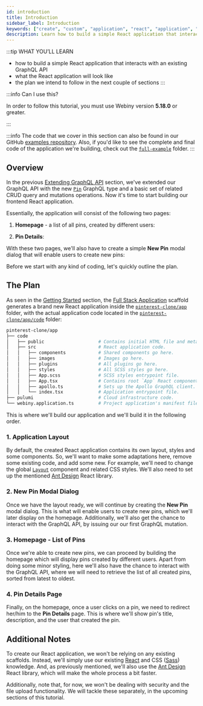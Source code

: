 ```yaml
---
id: introduction
title: Introduction
sidebar_label: Introduction
keywords: ["create", "custom", "application", "react", "application", "introduction"]
description: Learn how to build a simple React application that interacts with a GraphQL API.
---
```



:::tip WHAT YOU’LL LEARN

- how to build a simple React application that interacts with an existing GraphQL API
- what the React application will look like
- the plan we intend to follow in the next couple of sections
:::

:::info Can I use this?

In order to follow this tutorial, you must use Webiny version **5.18.0** or greater.

:::

:::info
The code that we cover in this section can also be found in our GitHub [examples repository](https://github.com/webiny/webiny-examples/tree/master/create-custom-application/04-react-application/01-introduction). Also, if you'd like to see the complete and final code of the application we're building, check out the [`full-example`](https://github.com/webiny/webiny-examples/tree/master/create-custom-application/full-example) folder.
:::

## Overview

In the previous [Extending GraphQL API](/docs/tutorials/create-custom-application/graphql-api) section, we've extended our GraphQL API with the new [`Pin`](https://github.com/webiny/webiny-examples/blob/master/create-custom-application/04-react-application/01-introduction/pinterest-clone/api/code/graphql/src/plugins/scaffolds/pins/typeDefs.ts#L2) GraphQL type and a basic set of related CRUD query and mutations operations. Now it's time to start building our frontend React application.

Essentially, the application will consist of the following two pages:

1. **Homepage** - a list of all pins, created by different users:

<CenteredImage src={viewPins} alt="The Pinterest Clone Application" />


2. **Pin Details**:

<CenteredImage shadow={viewPins} alt="Viewing a Pin" src={viewPin} />

With these two pages, we'll also have to create a simple **New Pin** modal dialog that will enable users to create new pins:

<CenteredImage src={newPinModalDialog} alt="New Pin Modal Dialog" />

Before we start with any kind of coding, let's quickly outline the plan.

## The Plan

As seen in the [Getting Started](/docs/tutorials/create-custom-application/getting-started) section, the [Full Stack Application](/docs/how-to-guides/scaffolding/full-stack-application) scaffold generates a brand new React application inside the [`pinterest-clone/app`](https://github.com/webiny/webiny-examples/tree/master/create-custom-application/04-react-application/01-introduction/pinterest-clone/app) folder, with the actual application code located in the [`pinterest-clone/app/code`](https://github.com/webiny/webiny-examples/tree/master/create-custom-application/04-react-application/01-introduction/pinterest-clone/app/code) folder:

```bash title="React Application Files and Folders (Some Files Removed for Brevity)"
pinterest-clone/app
├── code
│   ├── public                    # Contains initial HTML file and meta files.
│   ├── src                       # React application code.
│   │   ├── components            # Shared components go here.
│   │   ├── images                # Images go here.
│   │   ├── plugins               # All plugins go here.
│   │   ├── styles                # All SCSS styles go here.
│   │   ├── App.scss              # SCSS styles entrypoint file.
│   │   ├── App.tsx               # Contains root `App` React component.
│   │   ├── apollo.ts             # Sets up the Apollo GraphQL client.
│   │   └── index.tsx             # Application entrypoint file.
├── pulumi                        # Cloud infrastructure code.
└── webiny.application.ts         # Project application's manifest file.
```

This is where we'll build our application and we'll build it in the following order.

### 1. Application Layout

By default, the created React application contains its own layout, styles and some components. So, we'll want to make some adaptations here, remove some existing code, and add some new. For example, we'll need to change the global [`Layout`](https://github.com/webiny/webiny-examples/blob/master/create-custom-application/04-react-application/01-introduction/pinterest-clone/app/code/src/components/Layout.tsx#L14) component and related CSS styles. We'll also need to set up the mentioned [Ant Design](https://ant.design/docs/react/introduce) React library.

### 2. New Pin Modal Dialog

Once we have the layout ready, we will continue by creating the **New Pin** modal dialog. This is what will enable users to create new pins, which we'll later display on the homepage. Additionally, we'll also get the chance to interact with the GraphQL API, by issuing our our first GraphQL mutation.

### 3. Homepage - List of Pins

Once we're able to create new pins, we can proceed by building the homepage which will display pins created by different users. Apart from doing some minor styling, here we'll also have the chance to interact with the GraphQL API, where we will need to retrieve the list of all created pins, sorted from latest to oldest.

### 4. Pin Details Page

Finally, on the homepage, once a user clicks on a pin, we need to redirect her/him to the **Pin Details** page. This is where we'll show pin's title, description, and the user that created the pin.

## Additional Notes

To create our React application, we won't be relying on any existing scaffolds. Instead, we'll simply use our existing [React](https://reactjs.org/) and CSS ([Sass](https://sass-lang.com/)) knowledge. And, as previously mentioned, we'll also use the [Ant Design](https://ant.design/docs/react/introduce) React library, which will make the whole process a bit faster.

Additionally, note that, for now, we won't be dealing with security and the file upload functionality. We will tackle these separately, in the upcoming sections of this tutorial.

